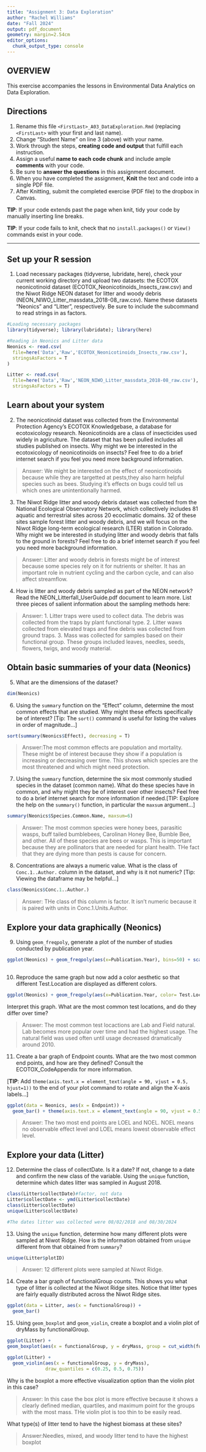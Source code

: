 ```yaml
---
title: "Assignment 3: Data Exploration"
author: "Rachel Williams"
date: "Fall 2024"
output: pdf_document
geometry: margin=2.54cm
editor_options: 
  chunk_output_type: console
---
```


## OVERVIEW

This exercise accompanies the lessons in Environmental Data Analytics on Data Exploration.

## Directions

1.  Rename this file `<FirstLast>_A03_DataExploration.Rmd` (replacing `<FirstLast>` with your first and last name).
2.  Change "Student Name" on line 3 (above) with your name.
3.  Work through the steps, **creating code and output** that fulfill each instruction. 
4.  Assign a useful **name to each code chunk** and include ample **comments** with your code.
5.  Be sure to **answer the questions** in this assignment document.
6.  When you have completed the assignment, **Knit** the text and code into a single PDF file.
7.  After Knitting, submit the completed exercise (PDF file) to the dropbox in Canvas.

**TIP**: If your code extends past the page when knit, tidy your code by manually inserting line breaks.

**TIP**: If your code fails to knit, check that no `install.packages()` or `View()` commands exist in your code. 

---

## Set up your R session

1.  Load necessary packages (tidyverse, lubridate, here), check your current working directory and upload two datasets: the ECOTOX neonicotinoid dataset (ECOTOX_Neonicotinoids_Insects_raw.csv) and the Niwot Ridge NEON dataset for litter and woody debris (NEON_NIWO_Litter_massdata_2018-08_raw.csv). Name these datasets "Neonics" and "Litter", respectively. Be sure to include the subcommand to read strings in as factors.

```r
#Loading necessary packages
library(tidyverse); library(lubridate); library(here)

#Reading in Neonics and Litter data
Neonics <- read.csv(
  file=here('Data','Raw','ECOTOX_Neonicotinoids_Insects_raw.csv'),
  stringsAsFactors = T
)

Litter <- read.csv(
  file=here('Data','Raw','NEON_NIWO_Litter_massdata_2018-08_raw.csv'),
  stringsAsFactors = T)

```

## Learn about your system

2.  The neonicotinoid dataset was collected from the Environmental Protection Agency's ECOTOX Knowledgebase, a database for ecotoxicology research. Neonicotinoids are a class of insecticides used widely in agriculture. The dataset that has been pulled includes all studies published on insects. Why might we be interested in the ecotoxicology of neonicotinoids on insects? Feel free to do a brief internet search if you feel you need more background information.

> Answer: We might be interested on the effect of neonicotinoids because while 
they are targetted at pests,they also harm helpful species such as bees. Studying
it's effects on bugs could tell us which ones are unintentionally harmed.

3.  The Niwot Ridge litter and woody debris dataset was collected from the National Ecological Observatory Network, which collectively includes 81 aquatic and terrestrial sites across 20 ecoclimatic domains. 32 of these sites sample forest litter and woody debris, and we will focus on the Niwot Ridge long-term ecological research (LTER) station in Colorado. Why might we be interested in studying litter and woody debris that falls to the ground in forests? Feel free to do a brief internet search if you feel you need more background information.

> Answer: Litter and woody debris in forests might be of interest because some
species rely on it for nutrients or shelter. It has an important role in nutrient
cycling and the carbon cycle, and can also affect streamflow.  

4.  How is litter and woody debris sampled as part of the NEON network? Read the NEON_Litterfall_UserGuide.pdf document to learn more. List three pieces of salient information about the sampling methods here:

> Answer: 
 1. Litter traps were used to collect data. The debris was collected from the 
 traps by plant functional type. 
 2. Litter waws collected from elevated traps and fine debris was collected from
 ground traps.
 3. Mass was collected for samples based on their functional group. These groups
 included leaves, needles, seeds, flowers, twigs, and woody material. 

## Obtain basic summaries of your data (Neonics)

5.  What are the dimensions of the dataset?

```r
dim(Neonics)

```

6.  Using the `summary` function on the "Effect" column, determine the most common effects that are studied. Why might these effects specifically be of interest? [Tip: The `sort()` command is useful for listing the values in order of magnitude...]

```r
sort(summary(Neonics$Effect), decreasing = T)

```

> Answer:The most common effects are population and mortality. These might be 
of interest because they show if a population is increasing or decreasing over 
time. This shows which species are the most threatened and which might need 
protection. 

7.  Using the `summary` function, determine the six most commonly studied species in the dataset (common name). What do these species have in common, and why might they be of interest over other insects? Feel free to do a brief internet search for more information if needed.[TIP: Explore the help on the `summary()` function, in particular the `maxsum` argument...]

```r
summary(Neonics$Species.Common.Name, maxsum=6)

```

> Answer:
 The most common species were honey bees, parasitic wasps, buff tailed bumblebees,
 Carolinan Honey Bee, Bumble Bee, and other. All of these species are bees or 
 wasps. This is important because they are pollinators that are needed for
 plant health. THe fact that they are dying more than pests is cause for concern.
 
8.  Concentrations are always a numeric value. What is the class of `Conc.1..Author.` column in the dataset, and why is it not numeric? [Tip: Viewing the dataframe may be helpful...]

```r
class(Neonics$Conc.1..Author.)

```

> Answer: THe class of this column is factor. It isn't numeric because it is 
paired with units in Conc.1.Units.Author.

## Explore your data graphically (Neonics)

9.  Using `geom_freqpoly`, generate a plot of the number of studies conducted by publication year.

```r
ggplot(Neonics) + geom_freqpoly(aes(x=Publication.Year), bins=50) + scale_x_continuous(limits = c(1980 , 2020))
  
```

10. Reproduce the same graph but now add a color aesthetic so that different Test.Location are displayed as different colors.

```r
ggplot(Neonics) + geom_freqpoly(aes(x=Publication.Year, color= Test.Location), bins=50)+ scale_x_continuous(limits = c(1980 , 2020))

```

Interpret this graph. What are the most common test locations, and do they differ over time?

> Answer: The most common test locactions are Lab and Field natural. Lab becomes
more popular over time and had the highest usage. The natural field was used 
often until usage decreased dramatically around 2010.

11. Create a bar graph of Endpoint counts. What are the two most common end points, and how are they defined? Consult the ECOTOX_CodeAppendix for more information. 

[**TIP**: Add `theme(axis.text.x = element_text(angle = 90, vjust = 0.5, hjust=1))` to the end of your plot command to rotate and align the X-axis labels...]

```r
ggplot(data = Neonics, aes(x = Endpoint)) +
  geom_bar() + theme(axis.text.x = element_text(angle = 90, vjust = 0.5, hjust=1))

```

> Answer: The two most end points are LOEL and NOEL. NOEL means no observable
effect level and LOEL means lowest observable effect level. 

## Explore your data (Litter)

12. Determine the class of collectDate. Is it a date? If not, change to a date and confirm the new class of the variable. Using the `unique` function, determine which dates litter was sampled in August 2018.

```r
class(Litter$collectDate)#factor, not data
Litter$collectDate <- ymd(Litter$collectDate)
class(Litter$collectDate)
unique(Litter$collectDate)

#The dates litter was collected were 08/02/2018 and 08/30/2024
```

13. Using the `unique` function, determine how many different plots were sampled at Niwot Ridge. How is the information obtained from `unique` different from that obtained from `summary`?

```r
unique(Litter$plotID)

```

> Answer: 12 different plots were sampled at Niwot Ridge. 

14. Create a bar graph of functionalGroup counts. This shows you what type of litter is collected at the Niwot Ridge sites. Notice that litter types are fairly equally distributed across the Niwot Ridge sites.

```r
ggplot(data = Litter, aes(x = functionalGroup)) +
  geom_bar() 

```

15. Using `geom_boxplot` and `geom_violin`, create a boxplot and a violin plot of dryMass by functionalGroup.

```r
ggplot(Litter) +
geom_boxplot(aes(x = functionalGroup, y = dryMass, group = cut_width(functionalGroup, 1)))

ggplot(Litter) +
  geom_violin(aes(x = functionalGroup, y = dryMass), 
              draw_quantiles = c(0.25, 0.5, 0.75))

```

Why is the boxplot a more effective visualization option than the violin plot in this case?

> Answer: In this case the box plot is more effective because it shows a clearly 
defined median, quartiles, and maximum point for the groups with the most mass. 
THe violin plot is too thin to be easily read. 

What type(s) of litter tend to have the highest biomass at these sites?

> Answer:Needles, mixed, and woody litter tend to have the highest boxplot
